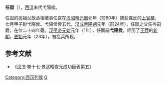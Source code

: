 {{for|宋英宗的外祖父任固|仙游縣君#父}}
'''任固'''（{{bd|前1世纪||23年|catIdx=R}}），[[西汉|西汉]]末代弋陽侯。

任固的高祖父故丞相徵事任宫在[[汉昭帝|汉昭帝]][[元鳳|元鳳]]元年（前80年）捕获谋反的[[上官桀|上官桀]]，七月甲子封弋陽侯。弋陽侯传五代，[[汉成帝|汉成帝]][[陽朔|陽朔]]元年（前24年），任固之父任岑嗣爵，在位二十四年薨。[[汉平帝|汉平帝]][[元始_(西汉)|元始]]元年（1年），任固嗣'''弋陽侯'''，经历了[[王莽|王莽]]的[[新朝|新朝]]，[[更始_(漢朝)|更始]]元年（23年），被乱兵所殺。
==参考文献==
*《[[汉书|汉书]]·卷十七·景武昭宣元成功臣表第五》

{{DEFAULTSORT:R}}
[[Category:西汉列侯|Category:西汉列侯]]
[[Category:任姓|G]]